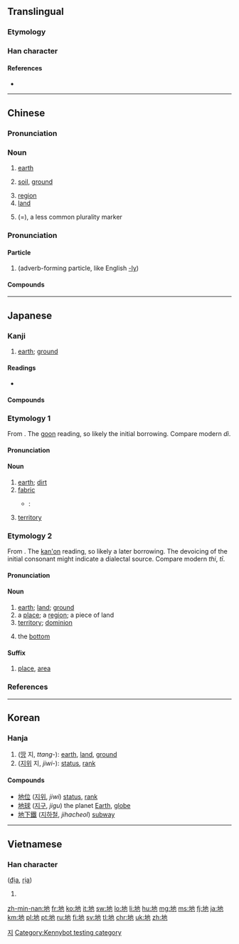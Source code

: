 ==Translingual==
{{stroke order|type=animate}}

===Etymology===
{{Han compound|土|也|c1=s|c2=p|t1=earth|ls=psc}}

===Han character===
{{Han char|rn=32|rad=土|as=03|sn=6|four=4411<sub>2</sub>|canj=土心木 (GPD)|ids=⿰[[土]][[也]]}}

====References====
* {{Han ref|kx=0224.060|dkj=04890|dj=0456.080|hdz=10420.120|uh=5730|ud=22320|bh=A661|bd=42593}}

----

==Chinese==
{{zh-forms}}

===Pronunciation===
{{zh-pron
|m=dì
|c=dei6
|h=pfs=thi
|md=dê
|mn=tè/tē/toē/tī
|mn_note=tē/toē/tī are  literary
|w=3di
|mc=y
|oc=y
|ma=y
|cat=n}}

===Noun===
{{zh-noun}}

# {{label|zh|Beginning Mandarin|sort=di4}} [[earth]]
# {{label|zh|Beginning Mandarin|sort=di4}} [[soil]], [[ground]]
#: {{zh-usex|這 匹 馬 倒 在 地 上，不 住 地{de} 蹬達。|The horse collapsed on the floor, but carried on kicking.}}
# [[region]]
# [[land]]
# {{label|zh|Cantonese}} (={{zh-l|嘅}}), a less common plurality marker 

===Pronunciation===
{{zh-pron
|m=de,di
|m_note=di is used in poetry, songs
|c=dei6-2
|ma=y
|cat=particle}}

====Particle====
{{zh-particle}}

# {{label|zh|Beginning Mandarin}} (adverb-forming particle, like English [[-ly]])
#: {{zh-usex|很 快 地|very quickly}}

====Compounds====
{{der5
| {{zh-l|草地}}
| {{zh-l|地板}}
| {{zh-l|地磅}}
| {{zh-l|地標}}
| {{zh-l|地表}}
| {{zh-l|地表水}}
| {{zh-l|地鱉}}
| {{zh-l|地波}}
| {{zh-l|地步}}
| {{zh-l|地財}}
| {{zh-l|地磁}}
| {{zh-l|地磁赤道}}
| {{zh-l|地磁極}}
| {{zh-l|地產}}
| {{zh-l|地場}}
| {{zh-l|地朝}}
| {{zh-l|地秤}}
| {{zh-l|地大物博}}
| {{zh-l|地帶}}
| {{zh-l|地道}}
| {{zh-l|地點}}
| {{zh-l|地方}}
| {{zh-l|地方兒}}
| {{zh-l|地方病}}
| {{zh-l|地方主義}}
| {{zh-l|地府}}
| {{zh-l|地光}}
| {{zh-l|隄埂}}
| {{zh-l|隄埂兒}}
| {{zh-l|地滾球}}
| {{zh-l|地核}}
| {{zh-l|地黃}}
| {{zh-l|地積}}
| {{zh-l|地基}}
| {{zh-l|地極}}
| {{zh-l|地價}}
| {{zh-l|地角}}
| {{zh-l|地角天涯}}
| {{zh-l|地腳}}
| {{zh-l|地窖}}
| {{zh-l|地纜}}
| {{zh-l|地理}}
| {{zh-l|地裂}}
| {{zh-l|地靈人傑}}
| {{zh-l|地漏}}
| {{zh-l|地幔}}
| {{zh-l|地貌}}
| {{zh-l|地面}}
| {{zh-l|地氣}}
| {{zh-l|地殼}}
| {{zh-l|地懃}}
| {{zh-l|地球}}
| {{zh-l|地球儀}}
| {{zh-l|地區}}
| {{zh-l|地權}}
| {{zh-l|地券}}
| {{zh-l|地兒}}
| {{zh-l|地熱}}
| {{zh-l|地煞}}
| {{zh-l|地上}}
| {{zh-l|地毯}}
| {{zh-l|地鐵}}
| {{zh-l|地圖}}
| {{zh-l|地位}}
| {{zh-l|地下}}
| {{zh-l|地形}}
| {{zh-l|地學}}
| {{zh-l|地衣}}
| {{zh-l|地榆}}
| {{zh-l|地獄}}
| {{zh-l|地域}}
| {{zh-l|地租}}
| {{zh-l|地照}}
| {{zh-l|地震}}
| {{zh-l|地震波}}
| {{zh-l|地震儀}}
| {{zh-l|地震震級}}
| {{zh-l|地支}}
| {{zh-l|地址}}
| {{zh-l|地志}}
| {{zh-l|地質}}
| {{zh-l|地軸}}
| {{zh-l|地主}}
| {{zh-l|地獄}}
| {{zh-l|土地}}
}}

----

==Japanese==

===Kanji===
{{ja-kanji|grade=2|rs=土03}}

# [[earth]]; [[ground]]

====Readings====
* {{ja-readings
|goon=[[じ]] (ji) < [[ぢ]] (di)
|kanon=[[ち]] (chi)
|kun=[[つち]] (tsuchi)
|nanori=[[どま]] (doma)
}}

====Compounds====
{{der-top|Compounds}}
{{der3
|{{ja-r|土地|とち}}: [[ground]], [[land]]
|{{ja-r|意地悪|いじわる}}
|{{ja-r|地球|ちきゅう}}
|{{ja-r|地底|ちてい}}
|{{ja-r|地理|ちり}}
|{{ja-r|地盤|ちばん}}
|{{ja-r|地位|ちい}}
|{{ja-r|地域|ちいき}}
|{{ja-r|地下|ちか}}
|{{ja-r|地学|ちがく}}
|{{ja-r|地球|ちきゅう}}
|{{ja-r|地区|ちく}}
|{{ja-r|地形|ちけい}}
|{{ja-r|地上|ちじょう}}
|{{ja-r|地租|ちそ}}
|{{ja-r|地点|ちてん}}
|{{ja-r|地主|じぬし}}
|{{ja-r|地表|ちひょう}}
|{{ja-r|地方|ちほう}}
|{{ja-r|地震|じしん}}
|{{ja-r|天地|てんち}}: heaven and earth
|{{ja-r|天變地異|てんぺん ち.い}}: [[turmoil]] throughout heaven and earth
|{{ja-r|現在地|げんざいち}}: current location, you are here
}}
{{der-bottom}}

===Etymology 1===
{{ja-kanjitab|じ|yomi=o}}
From {{etyl|ltc|ja|sort=じ}} {{m|zh|地|tr=dij<sup>H</sup>}}.  The [[呉音#Japanese|goon]] reading, so likely the initial borrowing.  Compare modern {{etyl|cmn|-}} ''dì''.

====Pronunciation====
{{ja-pron|yomi=go|じ|acc=1|acc_ref=DJR|acc2=0|acc2_ref=DJR}}

====Noun====
{{ja-noun|じ|hhira=ぢ}}

# [[earth]]; [[dirt]]
# [[fabric]]
#* {{RQ:Botchan}}:
#*: {{ja-usex|いくらか薄い'''地'''には相違なくっても暑いには極ってる。|いくら か うすい '''じ''' に は そうい なくって も あつい に は きまってる。|However thin it might be, flannel is flannel and must have been pretty warm at that time of the year.}}
# {{context|game of go|lang=ja|sort=し'}} [[territory]]

===Etymology 2===
{{ja-kanjitab|ち|yomi=o}}
From {{etyl|ltc|ja|sort=ち}} {{m|zh|地|tr=dij<sup>H</sup>}}.  The [[漢音#Japanese|kan'on]] reading, so likely a later borrowing.  The devoicing of the initial consonant might indicate a dialectal source.  Compare modern {{etyl|hak|-}} ''thi'', {{etyl|nan|-}} ''tī''.

====Pronunciation====
{{ja-pron|yomi=ko|ち|acc=1|acc_ref=DJR}}

====Noun====
{{ja-noun|ち}}

# [[earth]]; [[land]]; [[ground]]
# a [[place]]; a [[region]]; a piece of land
# [[territory]]; [[dominion]]
# {{qualifier|of a crate, etc.}} the [[bottom]]

====Suffix====
{{ja-pos|ち|suffix}} 

# [[place]], [[area]]

===References===
<references/>

----

==Korean==

===Hanja===
{{ko-hanja|hangeul=지|mr=chi|eumhun=땅|ehrv=ttang|ehmr=ttang|ehy=ttang}}

# ([[땅]] 지, ''ttang-''): [[earth]], [[land]], [[ground]]
# ([[지위]] 지, ''jiwi-''): [[status]], [[rank]]

====Compounds====
* [[地位]] ([[지위]], ''jiwi'') [[status]], [[rank]]
* [[地球]] ([[지구]], ''jigu'') the planet [[Earth]], [[globe]]
* [[地下鐵]] ([[지하철]], ''jihacheol'') [[subway]]

[[Category:Hanja readings|지]]

----

==Vietnamese==

===Han character===
{{vi-hantu|rs=土03}} ([[địa]], [[rịa]])

# {{defn|lang=vi|sort=土03}}

[[zh-min-nan:地]]
[[fr:地]]
[[ko:地]]
[[it:地]]
[[sw:地]]
[[lo:地]]
[[li:地]]
[[hu:地]]
[[mg:地]]
[[ms:地]]
[[fj:地]]
[[ja:地]]
[[km:地]]
[[pl:地]]
[[pt:地]]
[[ru:地]]
[[fi:地]]
[[sv:地]]
[[tl:地]]
[[chr:地]]
[[uk:地]]
[[zh:地]]

[[Category:Kennybot testing category]]